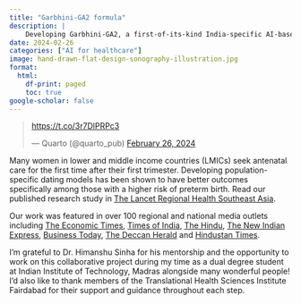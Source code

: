```yaml
---
title: "Garbhini-GA2 formula"
description: |
    Developing Garbhini-GA2, a first-of-its-kind India-specific AI-based model that predicts gestational age using 2nd and 3rd trimester ultrasound data. 
date: 2024-02-26
categories: ["AI for healthcare"]
image: hand-drawn-flat-design-sonography-illustration.jpg
format:
  html:
    df-print: paged
    toc: true
google-scholar: false
---
```


```{=html}
<blockquote class="twitter-tweet" width="300" height="200"><p lang="en" dir="ltr"><a href="https://t.co/3r7DlPRPc3">https://t.co/3r7DlPRPc3</a></p>&mdash; Quarto (@quarto_pub) <a href="https://twitter.com/pibchennai/status/1762073366406554029">February 26, 2024</a></blockquote> <script async src="https://platform.twitter.com/widgets.js" charset="utf-8"></script>
```
Many women in lower and middle income countries (LMICs) seek antenatal care for the first time after their first trimester. Developing population-specific dating models has been shown to have better outcomes specifically among those with a higher risk of preterm birth. Read our published research study in [The Lancet Regional Health Southeast Asia](https://www.thelancet.com/journals/lansea/article/PIIS2772-3682(24)00012-X/fulltext).

Our work was featured in over 100 regional and national media outlets including [The Economic Times](https://economictimes.indiatimes.com/news/science/garbhini-ga2-iit-madras-thsti-develop-india-specific-ai-gestation-age-estimation-model/articleshow/108006161.cms?from=mdr), [Times of India](https://timesofindia.indiatimes.com/india/iit-madras-thsti-faridabad-researchers-develop-the-first-india-specific-ai-model-to-determine-the-age-of-the-foetus/articleshow/108020579.cms), [The Hindu](https://www.thehindu.com/sci-tech/science/india-specific-model-to-give-accurate-gestational-age-of-foetus/article67888396.ece), [The New Indian Express](https://www.newindianexpress.com/xplore/2024/Mar/01/garbhini-ga2-could-reduce-birth-risk), [Business Today](https://www.businesstoday.in/industry/pharma/story/indian-researchers-pioneer-accurate-pregnancy-dating-model-for-second-and-third-trimesters-419011-2024-02-26), [The Deccan Herald](https://www.deccanherald.com/science/iit-madras-researchers-develop-first-india-specific-ai-model-to-determine-age-of-foetus-2910363) and [Hindustan Times](https://www.hindustantimes.com/education/news/boost-to-pregnancy-care-iit-madras-thsti-develop-ai-powered-model-to-determine-foetus-age-in-pregnant-indian-women-101708938715379.html).

I'm grateful to Dr. Himanshu Sinha for his mentorship and the opportunity to work on this collaborative project during my time as a dual degree student at Indian Institute of Technology, Madras alongside many wonderful people! I'd also like to thank members of the Translational Health Sciences Institute Fairdabad for their support and guidance throughout each step.
